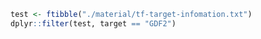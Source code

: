 

```r
test <- ftibble("./material/tf-target-infomation.txt")
dplyr::filter(test, target == "GDF2")
```
